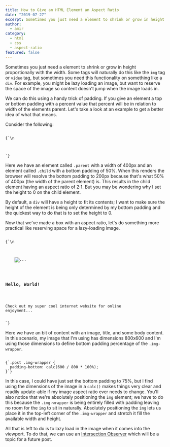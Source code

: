 ```yaml
---
title: How to Give an HTML Element an Aspect Ratio
date: "2019-07-27"
excerpt: Sometimes you just need a element to shrink or grow in height proportionally with the width.
author:
  - amir
category:
  - html
  - css
  - aspect-ratio
featured: false
---
```


Sometimes you just need a element to shrink or grow in height proportionally with the width. Some tags will naturally do this like the `img` tag or `video` tag, but sometimes you need this functionality on something like a `div`. For example, you might be lazy loading an image, but want to reserve the space of the image so content doesn't jump when the image loads in.

We can do this using a handy trick of padding. If you give an element a top or bottom padding with a percent value that percent will be in relation to width of the elements parent. Let's take a look at an example to get a better idea of what that means.

Consider the following:

<Code language="html">
{`<style>
  .parent {
    width: 400px;
  }\n
  .child {
    padding-bottom: 50%;
    height: 0;
    background-color: tomato;
  }
</style>\n
<div class="parent">
  <div class="child"></div>
</div>`}
</Code>

Here we have an element called `.parent` with a width of 400px and an element called `.child` with a bottom padding of 50%. When this renders the browser will resolve the bottom padding to 200px because that's what 50% of 400px (the width of the parent element) is. This results in the child element having an aspect ratio of 2:1. But you may be wondering why I set the height to 0 on the child element.

By default, a `div` will have a height to fit its contents; I want to make sure the height of the element is being only determined by my bottom padding and the quickest way to do that is to set the height to 0.

Now that we've made a box with an aspect ratio, let's do something more practical like reserving space for a lazy-loading image.

<Code language="html">
{`<style>
  .post {
    width: 400px;
  }\n
  .post .img-wrapper {
    position: relative;
    padding-bottom: calc(600 / 800 * 100%);
    height: 0;
  }\n
  .post .img-wrapper img {
    position: absolute;
    top: 0;
    left: 0;
    width: 100%;
    height: 100%;
  }
</style>\n
<article class="post">
  <div class="img-wrapper">
    <img data-src="/path/to/image.jpg" alt="..." />
  </div>
  <h3>Hello, World!</h3>
  <p>Check out my super cool internet website for online enjoyment...</p>
</article>`}
</Code>

Here we have an bit of content with an image, title, and some body content. In this scenario, my image that I'm using has dimensions 800x600 and I'm using those dimensions to define bottom padding percentage of the `.img-wrapper`.

<Code language="css">
{`.post .img-wrapper {
  padding-bottom: calc(600 / 800 * 100%);
}`}
</Code>

In this case, I could have just set the bottom padding to 75%, but I find using the dimensions of the image in a `calc()` makes things very clear and readily update-able if my image aspect ratio ever needs to change. You'll also notice that we're absolutely positioning the `img` element; we have to do this because the `.img-wrapper` is being entirely filled with padding leaving no room for the `img` to sit in naturally. Absolutely positioning the `img` lets us place it in the top-left corner of the `.img-wrapper` and stretch it fill the available width and height.

All that is left to do is to lazy load in the image when it comes into the viewport. To do that, we can use an [Intersection Observer](https://developer.mozilla.org/en-US/docs/Web/API/Intersection_Observer_API) which will be a topic for a future post.
